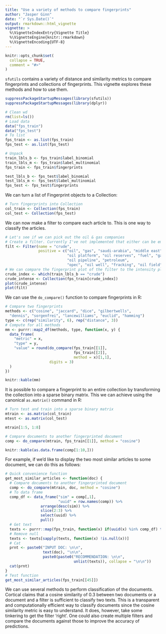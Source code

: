```yaml
---
title: "Use a variety of methods to compare fingerprints"
author: "Jasper Ginn"
date: "`r Sys.Date()`"
output: rmarkdown::html_vignette
vignette: >
  %\VignetteIndexEntry{Vignette Title}
  %\VignetteEngine{knitr::rmarkdown}
  %\VignetteEncoding{UTF-8}
---
```


```r
knitr::opts_chunk$set(
  collapse = TRUE,
  comment = "#>"
)
```

`sfutils` contains a variety of distance and similarity metrics to compare fingerprints and collections of fingerprints. This vignette explores these methods and how to use them.

```r
suppressPackageStartupMessages(library(sfutils))
suppressPackageStartupMessages(library(dplyr))
```

```r
# Clean wd
rm(list=ls())
# Load data
data("fps_train")
data("fps_test")
# To list
fps_train <- as.list(fps_train)
fps_test <- as.list(fps_test)

# Unpack
train_lbls_b <- fps_train$label_binomial
train_lbls_m <- fps_train$label_multinomial
fps_train <- fps_train$fingerprints

test_lbls_b <- fps_test$label_binomial
test_lbls_m <- fps_test$label_multinomial
fps_test <- fps_test$fingerprints
```

We can turn a list of Fingerprint objects to a Collection:

```r
# Turn fingerprints into Collection
col_train <- Collection(fps_train)
col_test <- Collection(fps_test)
```

We can now make a filter to compare each article to. This is one way to classify the articles.

```r
# Let's see if we can pick out the oil & gas companies
# Create a filter. Currently I've not implemented that either can be empty.
filt <- Filter(name = "crude",
               positive = c("oil", "gas", "saudi-arabia", "middle east",
                            "oil platform", "oil reserves", "fuel", "gasoline", "crude oil",
                            "oil pipeline", "petroleum", 
                            "opec", "oil well", "fracking", "oil field", "energy"))
# We can compare the fingerprint plot of the filter to the intensity plot of articles about crude oil
crude_index <- which(train_lbls_b == "crude")
crude_intense <- Collection(fps_train[crude_index])
plot(crude_intense)
plot(filt)
```

We can use the `do_compare()` function to compare fingerprints in R:

```r
# Compare two fingerprints
methods <- c("cosine", "jaccard", "dice", "gilbertwells",
  "dennis", "sorgenfrei", "lancewilliams", "euclid", "hamming")
type <- c(rep("similarity", 6), rep("distance", 3))
# Compute for all methods
mm <- purrr::map2_df(methods, type, function(x, y) {
  data_frame(
    "metric" = x,
    "type" = y,
    "value" = round(do_compare(fps_train[[1]], 
                               fps_train[[2]], 
                               method = x)[1,1],
                    digits = 3)
  )
})

knitr::kable(mm)
```

It is possible to compare a fingerprint to an entire collection by transforming the collection into a sparse binary matrix. This we can achieve using the canonical `as.matrix()` command in R:

```r
# Turn test and train into a sparse binary matrix
mtrain <- as.matrix(col_train)
mtest <- as.matrix(col_test)

mtrain[1:5, 1:8]
```

```r
# Compare documents to another fingerprinted document
comp <- do_compare(mtrain, fps_train[[1]], method = "cosine")

knitr::kable(as.data.frame(comp[1:10,]))
```

For example, if we'd like to display the two most similar articles to some document, we can do this as follows:

```r
# Quick convenience function
get_most_similar_articles <- function(doc) {
  # Compare documents to another fingerprinted document
  comp <- do_compare(mtrain, doc, method = "cosine")
  # To data frame
  comp_df <- data_frame("sim" = comp[,1],
                        "uuid" = row.names(comp)) %>%
                arrange(desc(sim)) %>%
                slice(2:3) %>%
                select(uuid) %>%
                pull()
  # Get text
  texts <- purrr::map(fps_train, function(x) if(uuid(x) %in% comp_df) text(x))
  # Remove null
  texts <- texts[sapply(texts, function(x) !is.null(x))]
  # Cat
  prnt <- paste0("INPUT DOC: \n\n", 
                 text(doc), "\n\n", 
                 paste0(paste0("RECOMMENDATION: \n\n",
                               unlist(texts)), collapse = "\n\n"))
  cat(prnt)
}
# Test function
get_most_similar_articles(fps_train[[45]])
```

We can use several methods to perform classification of the documents. Cortical claims that a cosine similarity of 0.3 between two documents or a document and a filter is sufficient to classify two texts. This is a transparent and computationally efficient way to classify documents since the cosine similarity metric is easy to understand. It does, however, take some tinkering to get the filter 'right'. One could also create multiple filters and compare the documents against those to improve the accuracy of predictions.
